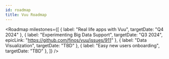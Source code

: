 ```yaml
---
id: roadmap
title: Vuu Roadmap
---
```



<SvgDottySeparator />

<Roadmap
  milestones={[
    {
      label: "Real life apps with Vuu",
      targetDate: "Q4 2024"
    },
    {
      label: "Experimenting Big Data Support",
      targetDate: "Q3 2024",
        epicLink: "https://github.com/finos/vuu/issues/911"
    },
    {
      label: "Data Visualization",
      targetDate: "TBD"
    },
      {
          label: "Easy new users onboarding",
          targetDate: "TBD"
      },
  ]}
/>
<SvgDottySeparator />
